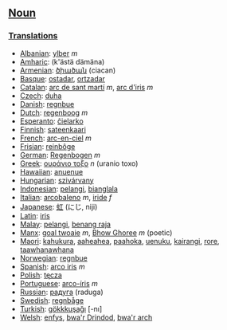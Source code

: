 ==[[Noun]]==

===[[Translation]]s===
*[[Albanian]]: [[ylber]] ''m''
*[[Amharic]]: [[]] (k'ästä dämäna)
*[[Armenian]]: [[ծիածան]] (ciacan)
*[[Basque]]: [[ostadar]], [[ortzadar]]
*[[Catalan]]: [[arc de sant martí]] ''m'', [[arc d'iris]] ''m''
*[[Czech]]: [[duha]]
*[[Danish]]: [[regnbue]]
*[[Dutch]]: [[regenboog]] ''m''
*[[Esperanto]]: [[ĉielarko]]
*[[Finnish]]: [[sateenkaari]]
*[[French]]: [[arc-en-ciel]] ''m''
*[[Frisian]]: [[reinbôge]]
*[[German]]: [[Regenbogen]] ''m''
*[[Greek]]: [[ουράνιο τοξο]] ''n'' (uranio toxo)
*[[Hawaiian]]: [[anuenue]]
*[[Hungarian]]: [[szivárvany]]
*[[Indonesian]]: [[pelangi]], [[bianglala]]
*[[Italian]]: [[arcobaleno]] ''m'', [[iride]] ''f''
*[[Japanese]]: [[虹]] (にじ, niji)
*[[Latin]]: [[iris]]
*[[Malay]]: [[pelangi]], [[benang raja]]
*[[Manx]]: [[goal twoaie]] ''m'', [[Bhow Ghoree]] ''m'' (poetic)
*[[Maori]]: [[kahukura]], [[aaheahea]], [[paahoka]], [[uenuku]], [[kairangi]], [[rore]], [[taawhanawhana]]
*[[Norwegian]]: [[regnbue]]
*[[Spanish]]: [[arco iris]] ''m''
*[[Polish]]: [[tęcza]]
*[[Portuguese]]: [[arco-íris]] ''m''
*[[Russian]]: [[радуга]] (raduga)
*[[Swedish]]: [[regnbåge]]
*[[Turkish]]: [[gökkkuşağı]] [-nı]
*[[Welsh]]: [[enfys]], [[bwa'r Drindod]], [[bwa'r arch]]